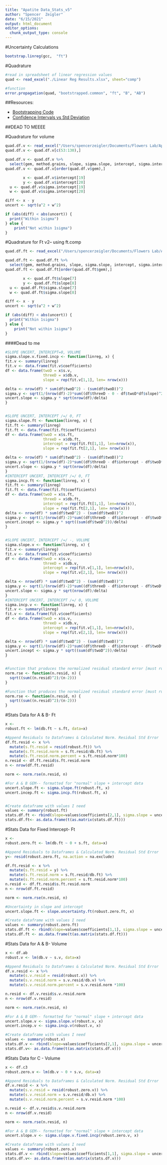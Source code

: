 ```yaml
---
title: "Apatite Data_Stats_v5"
author: "Spencer  Zeigler"
date: "6/15/2021"
output: html_document
editor_options:
  chunk_output_type: console
---
```

#Uncertainty Calculations
```r
bootstrap.linreg(gcc,  "ft")
```

#Quadrature
```r
#read in spreadsheet of linear regression values
quad <- read_excel("./Linear Reg Results.xlsx", sheet="comp")

#function
error.propagation(quad, "bootstrapped.common", "ft", "B", "AB")
```




##Resources:

* [Bootstrapping Code](https://towardsdatascience.com/bootstrap-sampling-in-r-a7bc9d3ca14a)
* [Confidence Intervals vs Std Deviation](https://stats.stackexchange.com/questions/151541/confidence-intervals-vs-standard-deviation/377634#:~:text=standard%20deviation,-confidence%2Dinterval%20standard&text=The%2095%25%20confidence%20interval%20gives,a%20range%20of%20~95%25.)





##DEAD TO MEEEE

#Quadrature for volume
```r
quad.df.v <- read_excel("/Users/spencerzeigler/Documents/Flowers Lab/Apatite Nano-CT Project_Feb 2019_June 2020/Step 8- Statistics/Linear Reg Results.xlsx", sheet= "vol.reg.master")
quad.df.v <- quad.df.v[c(53:130),]

quad.df.v <- quad.df.v %>%
  select(gem, method.grains, slope, sigma.slope, intercept, sigma.intercept) 
quad.df.v <- quad.df.v[order(quad.df.v$gem),]

        x <- quad.df.v$intercept[19]
        y <- quad.df.v$intercept[20]
  u <- quad.df.v$sigma.intercept[19]
  w <- quad.df.v$sigma.intercept[20]

diff <- x - y
uncert <- sqrt(u^2 + w^2)

if (abs(diff) < abs(uncert)) {
  print("Within 1sigma")
} else {
    print("Not within 1sigma")
}
```

#Quadrature for Ft v2-- using ft.comp
```r
quad.df.ft <- read_excel("/Users/spencerzeigler/Documents/Flowers Lab/Apatite Nano-CT Project_Feb 2019_June 2020/Step 8- Statistics/Linear Reg Results.xlsx", sheet= "ft.comp")

quad.df.ft <- quad.df.ft %>%
  select(gem, method.grains, slope, sigma.slope, intercept, sigma.intercept) 
quad.df.ft <- quad.df.ft[order(quad.df.ft$gem),]

        x <- quad.df.ft$slope[7]
        y <- quad.df.ft$slope[8]
  u <- quad.df.ft$sigma.slope[7]
  w <- quad.df.ft$sigma.slope[8]

diff <- x - y
uncert <- sqrt(u^2 + w^2)

if (abs(diff) < abs(uncert)) {
  print("Within 1sigma")
} else {
    print("Not within 1sigma")
}
```


####Dead to me
```r
#SLOPE UNCERT, INTERCEPT=0, VOLUME
sigma.slope.v.fixed.incp <- function(linreg, x) {
fit.v <- summary(linreg)
fit.v <- data.frame(fit.v$coefficients)
df <- data.frame(twoD = x$s.v,
                 threeD = x$db.v, 
                 slope = rep(fit.v[1,1], len= nrow(x)))

delta <- nrow(df) * sum(df$twoD^2) - (sum(df$twoD))^2
sigma.y <- sqrt(1/(nrow(df)-2)*sum((df$threeD - 0 - df$twoD*df$slope)^2))
uncert.slope <- sigma.y * sqrt(nrow(df)/delta)
}


#SLOPE UNCERT, INTERCEPT /=/ 0, FT
sigma.slope.ft <- function(linreg, x) {
fit.ft <- summary(linreg)
fit.ft <- data.frame(fit.ft$coefficients)
df <- data.frame(twoD = x$s.ft,
                 threeD = x$db.ft, 
                 intercept = rep(fit.ft[1,1], len=nrow(x)), 
                 slope = rep(fit.ft[2,1], len= nrow(x)))

delta <- nrow(df) * sum(df$twoD^2) - (sum(df$twoD))^2
sigma.y <- sqrt(1/(nrow(df)-2)*sum((df$threeD - df$intercept - df$twoD*df$slope)^2))
uncert.slope <- sigma.y * sqrt(nrow(df)/delta)
}
#INTERCEPT UNCERT, INTERCEPT /=/ 0, FT
sigma.incp.ft <- function(linreg, x) {
fit.ft <- summary(linreg)
fit.ft <- data.frame(fit.ft$coefficients)
df <- data.frame(twoD = x$s.ft,
                 threeD = x$db.ft, 
                 intercept = rep(fit.ft[1,1], len=nrow(x)), 
                 slope = rep(fit.ft[2,1], len= nrow(x)))
delta <- nrow(df) * sum(df$twoD^2) - (sum(df$twoD))^2
sigma.y <- sqrt(1/(nrow(df)-2)*sum((df$threeD - df$intercept - df$twoD*df$slope)^2))
uncert.incept <- sigma.y * sqrt((sum(df$twoD^2))/delta)
}


#SLOPE UNCERT, INTERCEPT /=/ -, VOLUME
sigma.slope.v <- function(linreg, x) {
fit.v <- summary(linreg)
fit.v <- data.frame(fit.v$coefficients)
df <- data.frame(twoD = x$s.v,
                 threeD = x$db.v, 
                 intercept = rep(fit.v[1,1], len=nrow(x)), 
                 slope = rep(fit.v[2,1], len= nrow(x)))

delta <- nrow(df) * sum(df$twoD^2) - (sum(df$twoD))^2
sigma.y <- sqrt(1/(nrow(df)-2)*sum((df$threeD - df$intercept - df$twoD*df$slope)^2))
uncert.slope <- sigma.y * sqrt(nrow(df)/delta)
}
#INTERCEPT UNCERT, INTERCEPT /=/ 0, VOLUME
sigma.incp.v <- function(linreg, x) {
fit.v <- summary(linreg)
fit.v <- data.frame(fit.v$coefficients)
df <- data.frame(twoD = x$s.v,
                 threeD = x$db.v, 
                 intercept = rep(fit.v[1,1], len=nrow(x)), 
                 slope = rep(fit.v[2,1], len= nrow(x)))

delta <- nrow(df) * sum(df$twoD^2) - (sum(df$twoD))^2
sigma.y <- sqrt(1/(nrow(df)-2)*sum((df$threeD - df$intercept - df$twoD*df$slope)^2))
uncert.incept <- sigma.y * sqrt((sum(df$twoD^2))/delta)
}


#Function that produces the normalized residual standard error [must run code chunk that adds residual values to dataframe]
norm.rse <- function(n.resid, n) {
  sqrt((sum((n.resid)^2)/(n-2)))
}

#Function that produces the normalized residual standard error [must run code chunk that adds residual values to dataframe]
norm.rse <- function(n.resid, n) {
  sqrt((sum((n.resid)^2)/(n-2)))
}


```


#Stats Data for A & B- Ft
```r
x <- 
robust.ft <- lm(db.ft ~ s.ft, data=x)

#Append Residuals to Dataframes & Calculated Norm. Residual Std Error 
df.ft.resid <- x %>%
  mutate(s.ft.resid = resid(robust.ft)) %>%
  mutate(s.ft.resid.norm = s.ft.resid/db.ft) %>%
  mutate(s.ft.resid.norm.percent = s.ft.resid.norm*100)
n.resid <- df.ft.resid$s.ft.resid.norm
n <- nrow(df.ft.resid)

norm <- norm.rse(n.resid, n)

#For A & B GEM-- formatted for "normal" slope + intercept data
uncert.slope.ft <- sigma.slope.ft(robust.ft, x)
uncert.incep.ft <- sigma.incp.ft(robust.ft, x)


#Create dataframe with values I need
values <- summary(robust.ft)
stats.df.ft <- rbind(slope=values$coefficients[2,1], sigma.slope = uncert.slope.ft, intercept=values$coefficients[1,1], sigma.intercept = uncert.incep.ft, norm.std.error=norm, std.error=values$sigma)
stats.df.ft<- as.data.frame(t(as.matrix(stats.df.ft)))
```

#Stats Data for Fixed Intercept- Ft
```r
x <- 
robust.zero.ft <- lm(db.ft ~ 0 + s.ft, data=x)

#Append Residuals to Dataframes & Calculated Norm. Residual Std Error 
y<- resid(robust.zero.ft, na.action = na.exclude)

df.ft.resid <- x %>%
  mutate(s.ft.resid = y) %>%
  mutate(s.ft.resid.norm = s.ft.resid/db.ft) %>%
  mutate(s.ft.resid.norm.percent = s.ft.resid.norm*100)
n.resid <- df.ft.resid$s.ft.resid.norm
n <- nrow(df.ft.resid)

norm <- norm.rse(n.resid, n)

#Uncertainty in slope and intercept
uncert.slope.ft <- slope.uncertainty.ft(robust.zero.ft, x)

#Create dataframe with values I need
values <- summary(robust.zero.ft)
stats.df.ft <- rbind(slope=values$coefficients[1,1], sigma.slope = uncert.slope.ft, intercept=0, sigma.intercept = 0, norm.std.error=norm, std.error=values$sigma)
stats.df.ft <- as.data.frame(t(as.matrix(stats.df.ft)))
```

#Stats Data for A & B- Volume
```r
x <- df.ab
robust.v <- lm(db.v ~ s.v, data=x)

#Append Residuals to Dataframes & Calculated Norm. Residual Std Error 
df.v.resid <- x %>%
  mutate(s.v.resid = resid(robust.v)) %>%
  mutate(s.v.resid.norm = s.v.resid/db.v) %>%
  mutate(s.v.resid.norm.percent = s.v.resid.norm *100) 

n.resid <- df.v.resid$s.v.resid.norm
n <- nrow(df.v.resid)

norm <- norm.rse(n.resid, n)

#For A & B GEM-- formatted for "normal" slope + intercept data
uncert.slope.v <- sigma.slope.v(robust.v, x)
uncert.incep.v <- sigma.incp.v(robust.v, x)

#Create dataframe with values I need
values <- summary(robust.v)
stats.df.v <- rbind(slope=values$coefficients[2,1], sigma.slope = uncert.slope.v, intercept=values$coefficients[1,1], sigma.intercept = uncert.incep.v, norm.std.error=norm, std.error=values$sigma)
stats.df.v<- as.data.frame(t(as.matrix(stats.df.v)))
```

#Stats Data for C - Volume
```r
x <- df.c3
robust.zero.v <- lm(db.v ~ 0 + s.v, data=x)

#Append Residuals to Dataframes & Calculated Norm. Residual Std Error 
df.v.resid <- x %>%
  mutate(s.v.resid = resid(robust.zero.v)) %>%
  mutate(s.v.resid.norm = s.v.resid/db.v) %>%
  mutate(s.v.resid.norm.percent = s.v.resid.norm *100) 

n.resid <- df.v.resid$s.v.resid.norm
n <- nrow(df.v.resid)

norm <- norm.rse(n.resid, n)

#For A & B GEM-- formatted for "normal" slope + intercept data
uncert.slope.v <- sigma.slope.v.fixed.incp(robust.zero.v, x)

#Create dataframe with values I need
values <- summary(robust.zero.v)
stats.df.v <- rbind(slope=values$coefficients[1,1], sigma.slope = uncert.slope.v, intercept=0, sigma.intercept = 0, norm.std.error=norm, std.error=values$sigma)
stats.df.v<- as.data.frame(t(as.matrix(stats.df.v)))
```




